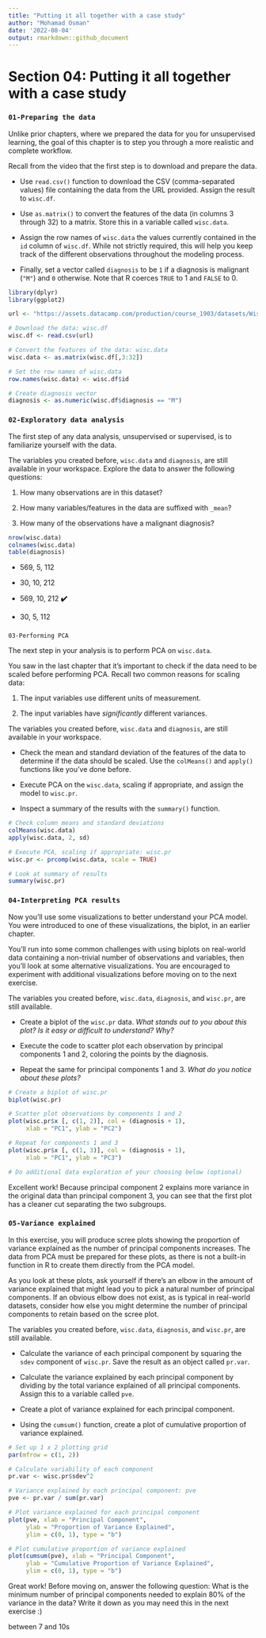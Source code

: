 ```yaml
---
title: "Putting it all together with a case study"
author: "Mohamad Osman"
date: '2022-08-04'
output: rmarkdown::github_document
---
```


# Section 04: Putting it all together with a case study

### **`01-Preparing the data`**

Unlike prior chapters, where we prepared the data for you for unsupervised learning, the goal of this chapter is to step you through a more realistic and complete workflow.

Recall from the video that the first step is to download and prepare the data.

-   Use `read.csv()` function to download the CSV (comma-separated values) file containing the data from the URL provided. Assign the result to `wisc.df`.

-   Use `as.matrix()` to convert the features of the data (in columns 3 through 32) to a matrix. Store this in a variable called `wisc.data`.

-   Assign the row names of `wisc.data` the values currently contained in the `id` column of `wisc.df`. While not strictly required, this will help you keep track of the different observations throughout the modeling process.

-   Finally, set a vector called `diagnosis` to be `1` if a diagnosis is malignant (`"M"`) and `0` otherwise. Note that R coerces `TRUE` to 1 and `FALSE` to 0.

```r
library(dplyr)
library(ggplot2)
```

```r
url <- "https://assets.datacamp.com/production/course_1903/datasets/WisconsinCancer.csv"

# Download the data: wisc.df
wisc.df <- read.csv(url)

# Convert the features of the data: wisc.data
wisc.data <- as.matrix(wisc.df[,3:32])

# Set the row names of wisc.data
row.names(wisc.data) <- wisc.df$id

# Create diagnosis vector
diagnosis <- as.numeric(wisc.df$diagnosis == "M")
```

### **`02-Exploratory data analysis`**

The first step of any data analysis, unsupervised or supervised, is to familiarize yourself with the data.

The variables you created before, `wisc.data` and `diagnosis`, are still available in your workspace. Explore the data to answer the following questions:

1.  How many observations are in this dataset?

2.  How many variables/features in the data are suffixed with `_mean`?

3.  How many of the observations have a malignant diagnosis?

```r
nrow(wisc.data)
colnames(wisc.data)
table(diagnosis)
```

-   569, 5, 112

-   30, 10, 212

-   569, 10, 212 **✔️**

-   30, 5, 112

### 
`03-Performing PCA`

The next step in your analysis is to perform PCA on `wisc.data`.

You saw in the last chapter that it's important to check if the data need to be scaled before performing PCA. Recall two common reasons for scaling data:

1.  The input variables use different units of measurement.

2.  The input variables have *significantly* different variances.

The variables you created before, `wisc.data` and `diagnosis`, are still available in your workspace.

-   Check the mean and standard deviation of the features of the data to determine if the data should be scaled. Use the `colMeans()` and `apply()` functions like you've done before.

-   Execute PCA on the `wisc.data`, scaling if appropriate, and assign the model to `wisc.pr`.

-   Inspect a summary of the results with the `summary()` function.

```r
# Check column means and standard deviations
colMeans(wisc.data)
apply(wisc.data, 2, sd)

# Execute PCA, scaling if appropriate: wisc.pr
wisc.pr <- prcomp(wisc.data, scale = TRUE)

# Look at summary of results
summary(wisc.pr)
```

### **`04-Interpreting PCA results`**

Now you'll use some visualizations to better understand your PCA model. You were introduced to one of these visualizations, the biplot, in an earlier chapter.

You'll run into some common challenges with using biplots on real-world data containing a non-trivial number of observations and variables, then you'll look at some alternative visualizations. You are encouraged to experiment with additional visualizations before moving on to the next exercise.

The variables you created before, `wisc.data`, `diagnosis`, and `wisc.pr`, are still available.

-   Create a biplot of the `wisc.pr` data. *What stands out to you about this plot? Is it easy or difficult to understand? Why?*

-   Execute the code to scatter plot each observation by principal components 1 and 2, coloring the points by the diagnosis.

-   Repeat the same for principal components 1 and 3. *What do you notice about these plots?*

```r
# Create a biplot of wisc.pr
biplot(wisc.pr)

# Scatter plot observations by components 1 and 2
plot(wisc.pr$x [, c(1, 2)], col = (diagnosis + 1), 
     xlab = "PC1", ylab = "PC2")

# Repeat for components 1 and 3
plot(wisc.pr$x [, c(1, 3)], col = (diagnosis + 1), 
     xlab = "PC1", ylab = "PC3")

# Do additional data exploration of your choosing below (optional)

```

Excellent work! Because principal component 2 explains more variance in the original data than principal component 3, you can see that the first plot has a cleaner cut separating the two subgroups.

### **`05-Variance explained`**

In this exercise, you will produce scree plots showing the proportion of variance explained as the number of principal components increases. The data from PCA must be prepared for these plots, as there is not a built-in function in R to create them directly from the PCA model.

As you look at these plots, ask yourself if there's an elbow in the amount of variance explained that might lead you to pick a natural number of principal components. If an obvious elbow does not exist, as is typical in real-world datasets, consider how else you might determine the number of principal components to retain based on the scree plot.

The variables you created before, `wisc.data`, `diagnosis`, and `wisc.pr`, are still available.

-   Calculate the variance of each principal component by squaring the `sdev` component of `wisc.pr`. Save the result as an object called `pr.var`.

-   Calculate the variance explained by each principal component by dividing by the total variance explained of all principal components. Assign this to a variable called `pve`.

-   Create a plot of variance explained for each principal component.

-   Using the `cumsum()` function, create a plot of cumulative proportion of variance explained.

```r
# Set up 1 x 2 plotting grid
par(mfrow = c(1, 2))

# Calculate variability of each component
pr.var <- wisc.pr$sdev^2

# Variance explained by each principal component: pve
pve <- pr.var / sum(pr.var)

# Plot variance explained for each principal component
plot(pve, xlab = "Principal Component", 
     ylab = "Proportion of Variance Explained", 
     ylim = c(0, 1), type = "b")

# Plot cumulative proportion of variance explained
plot(cumsum(pve), xlab = "Principal Component", 
     ylab = "Cumulative Proportion of Variance Explained", 
     ylim = c(0, 1), type = "b")
```

Great work! Before moving on, answer the following question: What is the minimum number of principal components needed to explain 80% of the variance in the data? Write it down as you may need this in the next exercise :)

between 7 and 10s

\





\

